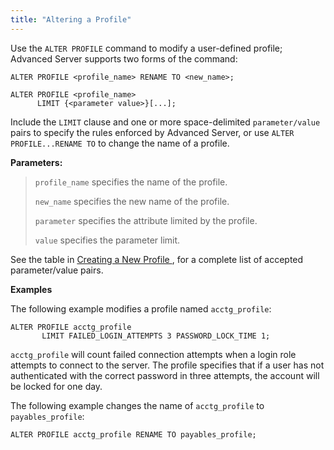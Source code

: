```yaml
---
title: "Altering a Profile"
---
```


<div id="altering_a_profile" class="registered_link"></div>


Use the `ALTER PROFILE` command to modify a user-defined profile; Advanced Server supports two forms of the command:

``` text
ALTER PROFILE <profile_name> RENAME TO <new_name>;

ALTER PROFILE <profile_name>
      LIMIT {<parameter value>}[...];
```

Include the `LIMIT` clause and one or more space-delimited `parameter/value` pairs to specify the rules enforced by Advanced Server, or use `ALTER PROFILE...RENAME TO` to change the name of a profile.

**Parameters:**

> `profile_name` specifies the name of the profile.
> 
> `new_name` specifies the new name of the profile.
> 
> `parameter` specifies the attribute limited by the profile.
> 
> `value` specifies the parameter limit.

See the table in [Creating a New Profile ](../04_profile_management/01_creating_a_new_profile/index#creating_a_new_profile), for a complete list of accepted parameter/value pairs.

**Examples**

The following example modifies a profile named `acctg_profile`:

``` text
ALTER PROFILE acctg_profile
       LIMIT FAILED_LOGIN_ATTEMPTS 3 PASSWORD_LOCK_TIME 1;
```

`acctg_profile` will count failed connection attempts when a login role attempts to connect to the server. The profile specifies that if a user has not authenticated with the correct password in three attempts, the account will be locked for one day.

The following example changes the name of `acctg_profile` to `payables_profile`:

``` text
ALTER PROFILE acctg_profile RENAME TO payables_profile;
```
